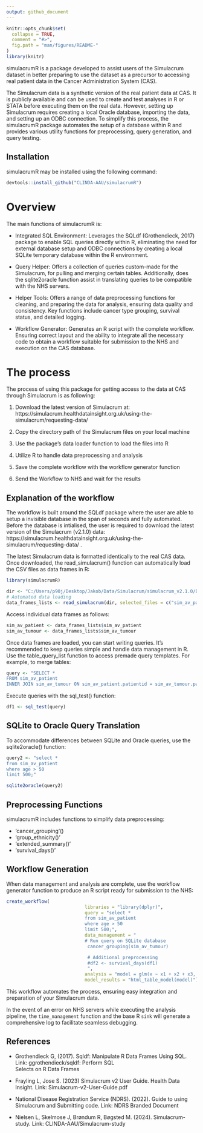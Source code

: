 ```yaml
---
output: github_document
---
```


<!-- README.md is generated from README.Rmd. Please edit that file -->

```r
knitr::opts_chunk$set(
  collapse = TRUE,
  comment = "#>",
  fig.path = "man/figures/README-"
)
library(knitr)
```

simulacrumR is a package developed to assist users of the Simulacrum dataset in better preparing to use the dataset as a precursor to accessing real patient data in the Cancer Administration System (CAS).

The Simulacrum data is a synthetic version of the real patient data at CAS. It is publicly available and can be used to create and test analyses in R or STATA before executing them on the real data. However, setting up Simulacrum requires creating a local Oracle database, importing the data, and setting up an ODBC connection. To simplify this process, the simulacrumR package automates the setup of a database within R and provides various utility functions for preprocessing, query generation, and query testing.

## Installation
simulacrumR may be installed using the following command:
```r
devtools::install_github("CLINDA-AAU/simulacrumR") 
```

# Overview
The main functions of simulacrumR is: 

- Integrated SQL Environment: Leverages the SQLdf (Grothendieck, 2017) package to enable SQL queries directly within R, eliminating the need for external database setup and ODBC connections by creating a local SQLite temporary database within the R environment.  

- Query Helper: Offers a collection of queries custom-made for the Simulacrum, for pulling and merging certain tables. Additionally, does the sqlite2oracle function assist in translating queries to be compatible with the NHS servers. 

- Helper Tools: Offers a range of data preprocessing functions for cleaning, and preparing the data for analysis, ensuring data quality and consistency. Key functions include cancer type grouping, survival status, and detailed logging.  

- Workflow Generator: Generates an R script with the complete workflow. Ensuring correct layout and the ability to integrate all the necessary code to obtain a workflow suitable for submission to the NHS and execution on the CAS database.  

# The process 
The process of using this package for getting access to the data at CAS through Simulacrum is as following: 

1) Download the latest version of Simulacrum at: https://simulacrum.healthdatainsight.org.uk/using-the-simulacrum/requesting-data/

2) Copy the directory path of the Simulacrum files on your local machine

3) Use the package's data loader function to load the files into R 

4) Utilize R to handle data preprocessing and analysis 

5) Save the complete workflow with the workflow generator function 

6) Send the Workflow to NHS and wait for the results

## Explanation of the workflow
The workflow is built around the SQLdf package where the user are able to setup a invisible database in the span of seconds and fully automated. Before the database is intialised, the user is required to download the latest version of the Simulacrum (v2.1.0) data: https://simulacrum.healthdatainsight.org.uk/using-the-simulacrum/requesting-data/ .

The latest Simulacrum data is formatted identically to the real CAS data. Once downloaded, the read_simulacrum() function can automatically load the CSV files as data frames in R:

```r
library(simulacrumR)

dir <- "C:/Users/p90j/Desktop/Jakob/Data/Simulacrum/simulacrum_v2.1.0/Data/"
# Automated data loading 
data_frames_lists <- read_simulacrum(dir, selected_files = c("sim_av_patient", "sim_av_tumour")) 
```

Access individual data frames as follows:

```r
sim_av_patient <- data_frames_lists$sim_av_patient
sim_av_tumour <- data_frames_lists$sim_av_tumour
```

Once data frames are loaded, you can start writing queries. It's recommended to keep queries simple and handle data management in R. Use the table_query_list function to access premade query templates. For example, to merge tables:
```r
query <- "SELECT *
FROM sim_av_patient
INNER JOIN sim_av_tumour ON sim_av_patient.patientid = sim_av_tumour.patientid;"
```


Execute queries with the sql_test() function:

```r
df1 <- sql_test(query)
```
## SQLite to Oracle Query Translation

To accommodate differences between SQLite and Oracle queries, use the sqlite2oracle() function:

```r

query2 <- "select *
from sim_av_patient
where age > 50
limit 500;"

sqlite2oracle(query2)
```

## Preprocessing Functions

simulacrumR includes functions to simplify data preprocessing:

- 'cancer_grouping'()
- 'group_ethnicity()'
- 'extended_summary()'
- 'survival_days()'

## Workflow Generation

When data management and analysis are complete, use the workflow generator function to produce an R script ready for submission to the NHS:

```r
create_workflow(
                             libraries = "library(dplyr)",
                             query = "select * 
                             from sim_av_patient
                             where age > 50
                             limit 500;",
                             data_management = "
                             # Run query on SQLite database
                              cancer_grouping(sim_av_tumour)

                              # Additional preprocessing
                              #df2 <- survival_days(df1)
                              ",
                             analysis = "model = glm(x ~ x1 + x2 + x3, data=data)",
                             model_results = "html_table_model(model)")
```

This workflow automates the process, ensuring easy integration and preparation of your Simulacrum data.

In the event of an error on NHS servers while executing the analysis pipeline, the `time_management` function and the base R `sink` will generate a comprehensive log to facilitate seamless debugging.

## References

- Grothendieck G, (2017). Sqldf: Manipulate R Data Frames Using SQL. Link:  ggrothendieck/sqldf: Perform SQL      
  Selects on R Data Frames 

- Frayling L, Jose S. (2023) Simulacrum v2 User Guide. Health Data Insight. Link: Simulacrum-v2-User-Guide.pdf 

- National Disease Registration Service (NDRS). (2022). Guide to using Simulacrum and Submitting code. Link: NDRS   Branded Document 

- Nielsen L, Skelmose J, Brøndum R, Bøgsted M. (2024). Simulacrum-study. Link: CLINDA-AAU/Simulacrum-study 